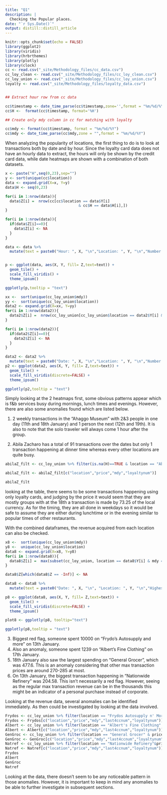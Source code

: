 ```yaml
---
title: "Q1"
description: |
  Checking the Popular places.
date: "`r Sys.Date()`"
output: distill::distill_article
---
```


```r
knitr::opts_chunk$set(echo = FALSE)
library(ggplot2)
library(viridis)
library(hrbrthemes)
library(plotly)
library(clock)
cc <- read.csv("_site/Methodology_files/cc_data.csv")
cc_loy_clean <- read.csv("_site/Methodology_files/cc_loy_clean.csv")
cc_loy_union <- read.csv("_site/Methodology_files/cc_loy_union.csv")
loyalty <- read.csv("_site/Methodology_files/loyalty_data.csv")


## Extract hour row from cc data

cc$timestamp <- date_time_parse(cc$timestamp,zone='',format = "%m/%d/%Y %H:%M")
cc$H <-  format(cc$timestamp, format='%H')

## Create only mdy column in cc for matching with loyalty

cc$mdy <- format(cc$timestamp, format = "%m/%d/%Y")
cc$mdy <- date_time_parse(cc$mdy,zone = "",format = "%m/%d/%Y")
```

<p>
When analyzing the popularity of locations, the first thing to do is to look at transactions both by date and by hour. Since the loyalty card data does not have an hourly data to extract, the hours will only be shown by the credit card data, while date heatmaps are shown with a combination of both datasets.
</p>

```r
x <- paste("H",seq(0,23),sep="")
y <- sort(unique(cc$location))
data <- expand.grid(X=x, Y=y)
data$H <- seq(0,23)

for(i in 1:nrow(data)){
  data$Z[i] =  nrow(cc[cc$location == data$Y[i] 
                                 & cc$H == data$H[i],])
}

for(i in 1:nrow(data)){
  if(data$Z[i]==0){
    data$Z[i] <- NA
  }
}

data <- data %>%
  mutate(text = paste0("Hour: ", X, "\n","Location: ", Y, "\n","Number of Transactions: ", Z, "\n"))


p <- ggplot(data, aes(X, Y, fill= Z,text=text)) + 
  geom_tile() +
  scale_fill_viridis() +
  theme_ipsum()
```

```r
ggplotly(p,tooltip = "text")
```
```r
xx <-  sort(unique(cc_loy_union$mdy))
yy <-  sort(unique(cc_loy_union$location))
data2 <- expand.grid(X=xx, Y=yy)
for(i in 1:nrow(data2)){
  data2$Z[i] =  nrow(cc_loy_union[cc_loy_union$location == data2$Y[i] & cc_loy_union$mdy == data2$X[i],])
}

for(i in 1:nrow(data2)){
  if(data2$Z[i]==0){
    data2$Z[i] <- NA
  }
}

data2 <- data2 %>%
  mutate(text = paste0("Date: ", X, "\n","Location: ", Y, "\n","Number of Transactions: ", Z, "\n"))
p2 <- ggplot(data2, aes(X, Y, fill= Z,text=text)) + 
  geom_tile() +
  scale_fill_viridis(discrete=FALSE) +
  theme_ipsum()
```

```r
ggplotly(p2,tooltip = "text")
```
<p>
Simply looking at the 2 heatmaps first, some obvious patterns appear which is f&b services busy during mornings, lunch times and evenings. However, there are also some anomalies found which are listed below.
</p>
<p>
1. 	2 weekly transactions in the “Ahaggo Museum” with 2&3 people in one day (11th and 18th January) and 1 person the next (12th and 19th). It is also to note that the solo traveler will always come 1 hour after the group.

2. Abila Zacharo has a total of 91 transactions over the dates but only 1 transaction happening at dinner time whereas every other locations are quite busy.
</p>

```r
abilaZ_filt <- cc_loy_union %>% filter(is.na(H)==TRUE & location == "Abila Zacharo")

abilaZ_filt <- abilaZ_filt[c("location","price","mdy","loyaltynum")]

abilaZ_filt

```
<p>
looking at the table, there seems to be some transactions happening using only loyalty cards, and judging by the price it would seem that they are mostly groups with at the 18th a transaction is made by 73.25 of the local currency. As for the timing, they are all done in weekdays so it would be safe to assume they are either during lunchtime or in the evening similar to popular times of other restaurants.
</p>

<p>
With the combined dataframes, the revenue acquired from each location can also be checked.
</p>
```r
x8 <-  sort(unique(cc_loy_union$mdy))
y8 <-  unique(cc_loy_union$location)
data8 <- expand.grid(X=x8, Y=y8)
for(i in 1:nrow(data8)){
  data8$Z[i] =  max(subset(cc_loy_union, location == data8$Y[i] & mdy == data8$X[i])$price)
}

data8$Z[which(data8$Z == -Inf)] <- NA

data8 <- data8 %>%
  mutate(text = paste0("Date: ", X, "\n", "Location: ", Y, "\n","Highest transaction: ", round(Z,2), "\n"))

p8 <- ggplot(data8, aes(X, Y, fill= Z,text=text)) + 
  geom_tile() +
  scale_fill_viridis(discrete=FALSE) +
  theme_ipsum()

plot8 <- ggplotly(p8, tooltip="text")
```

```r
ggplotly(p8,tooltip = "text")
```

<p>
3. Biggest red flag, someone spent 10000 on "Frydo's Autosupply and more" on 13th January.
4. Also an anomaly, someone spent 1239 on "Albert's Fine Clothing" on 17th January.
5. 18th January also saw the largest spending on "General Grocer", which was 477.6. This is an anomaly considering that other max transaction prices are around 270-285 at most.
6. On 13th January, the biggest transaction happening in "Nationwide Refinery" was 204.58. This isn't necessarily a red flag. However, seeing as the regular max transaction revenue can be in the thousands this might be an indicator of a personal purchase instead of corporate.
</p>
<p>
Looking at the revenue data, several anomalies can be identified immediately. As then could be investigated by looking at the data involved.
</p>

```r
Frydos <- cc_loy_union %>% filter(location == "Frydos Autosupply n' More" & price == 10000)
Frydos <- Frydos[c("location","price","mdy","last4ccnum","loyaltynum")]
Albert <- cc_loy_union %>% filter(location == "Albert's Fine Clothing" & price == 1239.41)
Albert <- Albert[c("location","price","mdy","last4ccnum","loyaltynum")]
GenGroc <- cc_loy_union %>% filter(location == "General Grocer" & price == 477.6)
GenGroc <- GenGroc[c("location","price","mdy","last4ccnum","loyaltynum")]
Natref <- cc_loy_union %>% filter(location == "Nationwide Refinery"&price==204.58)
Natref <- Natref[c("location","price","mdy","last4ccnum","loyaltynum")]
Frydos
Albert
GenGroc
Natref

```

<p>
Looking at the data, there doesn't seem to be any noticeable pattern in those anomalies. However, it is important to keep in mind any anomalies to be able to further investigate in subsequent sections.
</p>